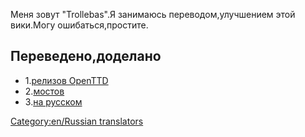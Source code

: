 Меня зовут "Trollebas".Я занимаюсь переводом,улучшением этой вики.Могу ошибаться,простите.
==Переведено,доделано==
*1.[http://wiki.openttd.org/История_релизов_OpenTTD/Ru|История релизов OpenTTD]
*2.[http://wiki.openttd.org/Типы_мостов/Ru|Типы мостов]
*3.[http://wiki.openttd.org/Template:OTTDВерсии/Ru|Категория:OTTDVersions на русском]
[[Category:en/Russian translators]]